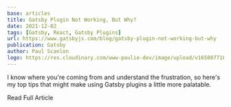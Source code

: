```yaml
---
base: articles
title: Gatsby Plugin Not Working, But Why?
date: 2021-12-02
tags: [Gatsby, React, Gatsby Plugins]
url: https://www.gatsbyjs.com/blog/gatsby-plugin-not-working-but-why
publication: Gatsby
author: Paul Scanlon
logo: https://res.cloudinary.com/www-paulie-dev/image/upload/v1658077182/paulie.dev/Logos/gatsby-logo_dgbkjm.png
---
```


I know where you're coming from and understand the frustration, so here's my top tips that might make using Gatsby
plugins a little more palatable.

<CtaExternal href='https://www.gatsbyjs.com/blog/gatsby-plugin-not-working-but-why'>Read Full Article</CtaExternal>
